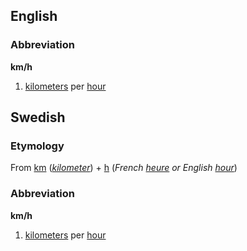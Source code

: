 ==English==
===Abbreviation===
'''km/h'''
#[[kilometers]] per [[hour]]

==Swedish==
===Etymology===
From [[km]] (''[[kilometer]]'') + [[h]] (''French [[heure]] or English [[hour]]'')

===Abbreviation===
'''km/h'''
#[[kilometers]] per [[hour]]